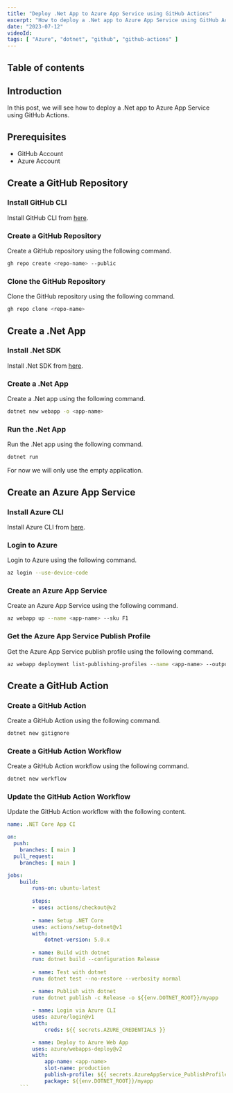```yaml
---
title: "Deploy .Net App to Azure App Service using GitHub Actions"
excerpt: "How to deploy a .Net app to Azure App Service using GitHub Actions"
date: "2023-07-12"
videoId: 
tags: [ "Azure", "dotnet", "github", "github-actions" ]
---
```

## Table of contents

## Introduction

In this post, we will see how to deploy a .Net app to Azure App Service using GitHub Actions.

## Prerequisites

* GitHub Account
* Azure Account

## Create a GitHub Repository

### Install GitHub CLI

Install GitHub CLI from [here](https://cli.github.com/).

### Create a GitHub Repository

Create a GitHub repository using the following command.

```bash
gh repo create <repo-name> --public
```

### Clone the GitHub Repository

Clone the GitHub repository using the following command.

```bash
gh repo clone <repo-name>
```

## Create a .Net App

### Install .Net SDK

Install .Net SDK from [here](https://dotnet.microsoft.com/download).

### Create a .Net App

Create a .Net app using the following command.

```bash
dotnet new webapp -o <app-name>
```

### Run the .Net App

Run the .Net app using the following command.

```bash
dotnet run
```
For now we will only use the empty application.

## Create an Azure App Service

### Install Azure CLI

Install Azure CLI from [here](https://docs.microsoft.com/en-us/cli/azure/install-azure-cli).

### Login to Azure

Login to Azure using the following command.

```bash
az login --use-device-code
```

### Create an Azure App Service

Create an Azure App Service using the following command.

```bash
az webapp up --name <app-name> --sku F1
```

### Get the Azure App Service Publish Profile

Get the Azure App Service publish profile using the following command.

```bash
az webapp deployment list-publishing-profiles --name <app-name> --output json --query "[?contains(publishMethod, 'FTP')].[publishUrl,userName,userPWD]" --output tsv
```

## Create a GitHub Action

### Create a GitHub Action

Create a GitHub Action using the following command.

```bash
dotnet new gitignore
```

### Create a GitHub Action Workflow

Create a GitHub Action workflow using the following command.

```bash
dotnet new workflow
```

### Update the GitHub Action Workflow

Update the GitHub Action workflow with the following content.

```yaml
name: .NET Core App CI

on:
  push:
    branches: [ main ]
  pull_request:
    branches: [ main ]

jobs:
    build:
        runs-on: ubuntu-latest
    
        steps:
        - uses: actions/checkout@v2
    
        - name: Setup .NET Core
        uses: actions/setup-dotnet@v1
        with:
            dotnet-version: 5.0.x
    
        - name: Build with dotnet
        run: dotnet build --configuration Release
    
        - name: Test with dotnet
        run: dotnet test --no-restore --verbosity normal
    
        - name: Publish with dotnet
        run: dotnet publish -c Release -o ${{env.DOTNET_ROOT}}/myapp

        - name: Login via Azure CLI
        uses: azure/login@v1
        with:
            creds: ${{ secrets.AZURE_CREDENTIALS }}

        - name: Deploy to Azure Web App
        uses: azure/webapps-deploy@v2
        with:
            app-name: <app-name>
            slot-name: production
            publish-profile: ${{ secrets.AzureAppService_PublishProfile_<app-name> }}
            package: ${{env.DOTNET_ROOT}}/myapp
    ```
    

